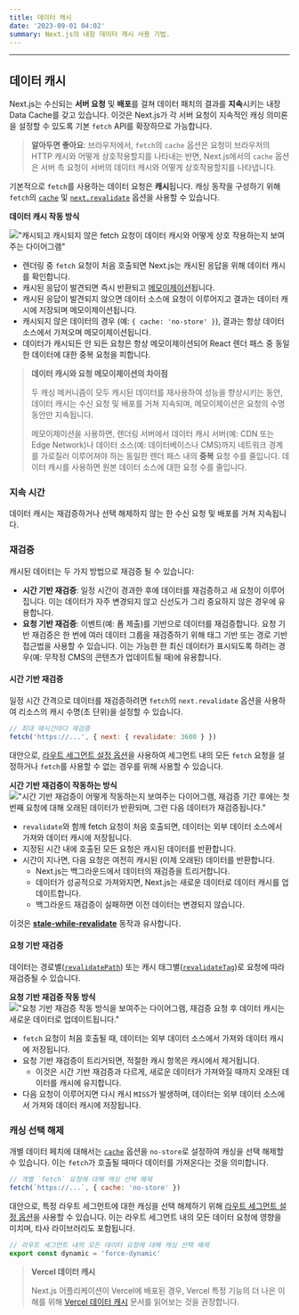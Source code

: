 ```yaml
---
title: 데이터 캐시
date: '2023-09-01 04:02'
summary: Next.js의 내장 데이터 캐시 사용 기법.
---
```


<TOCInline toc={props.toc} asDisclosure />

---

## 데이터 캐시

Next.js는 수신되는 **서버 요청** 및 **배포**를 걸쳐 데이터 패치의 결과를 **지속**시키는 내장 Data Cache를 갖고 있습니다. 이것은 Next.js가 각 서버 요청이 지속적인 캐싱 의미론을 설정할 수 있도록 기본 `fetch` API를 확장하므로 가능합니다.

> **알아두면 좋아요**: 브라우저에서, `fetch`의 `cache` 옵션은 요청이 브라우저의 HTTP 캐시와 어떻게 상호작용할지를 나타내는 반면, Next.js에서의 `cache` 옵션은 서버 측 요청이 서버의 데이터 캐시와 어떻게 상호작용할지를 나타냅니다.

기본적으로 `fetch`를 사용하는 데이터 요청은 **캐시**됩니다. 캐싱 동작을 구성하기 위해 `fetch`의 [`cache`](/docs/nextjs/caching/affecting-api#fetch-optionscache) 및 [`next.revalidate`](/docs/nextjs/caching/affecting-api#fetch-optionsnextrevalidate) 옵션을 사용할 수 있습니다.

**데이터 캐시 작동 방식**

!["캐시되고 캐시되지 않은 fetch 요청이 데이터 캐시와 어떻게 상호 작용하는지 보여주는 다이어그램"](https://nextjs.org/_next/image?url=%2Fdocs%2Flight%2Fdata-cache.png&w=1920&q=75&dpl=dpl_E2DMmJw3MgUzvPqW6x3tFd2oxLX6)

- 렌더링 중 `fetch` 요청이 처음 호출되면 Next.js는 캐시된 응답을 위해 데이터 캐시를 확인합니다.
- 캐시된 응답이 발견되면 즉시 반환되고 [메모이제이션](/docs/nextjs/caching/request-memoization)됩니다.
- 캐시된 응답이 발견되지 않으면 데이터 소스에 요청이 이루어지고 결과는 데이터 캐시에 저장되며 메모이제이션됩니다.
- 캐시되지 않은 데이터의 경우 (예: `{ cache: 'no-store' }`), 결과는 항상 데이터 소스에서 가져오며 메모이제이션됩니다.
- 데이터가 캐시되든 안 되든 요청은 항상 메모이제이션되어 React 렌더 패스 중 동일한 데이터에 대한 중복 요청을 피합니다.

> **데이터 캐시와 요청 메모이제이션의 차이점**
>
> 두 캐싱 메커니즘이 모두 캐시된 데이터를 재사용하여 성능을 향상시키는 동안, 데이터 캐시는 수신 요청 및 배포를 거쳐 지속되며, 메모이제이션은 요청의 수명 동안만 지속됩니다.
>
> 메모이제이션을 사용하면, 렌더링 서버에서 데이터 캐시 서버(예: CDN 또는 Edge Network)나 데이터 소스(예: 데이터베이스나 CMS)까지 네트워크 경계를 가로질러 이루어져야 하는 동일한 렌더 패스 내의 **중복** 요청 수를 줄입니다. 데이터 캐시를 사용하면 원본 데이터 소스에 대한 요청 수를 줄입니다.

### 지속 시간

데이터 캐시는 재검증하거나 선택 해제하지 않는 한 수신 요청 및 배포를 거쳐 지속됩니다.

### 재검증

캐시된 데이터는 두 가지 방법으로 재검증 될 수 있습니다:

- **시간 기반 재검증**: 일정 시간이 경과한 후에 데이터를 재검증하고 새 요청이 이루어집니다. 이는 데이터가 자주 변경되지 않고 신선도가 그리 중요하지 않은 경우에 유용합니다.
- **요청 기반 재검증**: 이벤트(예: 폼 제출)를 기반으로 데이터를 재검증합니다. 요청 기반 재검증은 한 번에 여러 데이터 그룹을 재검증하기 위해 태그 기반 또는 경로 기반 접근법을 사용할 수 있습니다. 이는 가능한 한 최신 데이터가 표시되도록 하려는 경우(예: 무작정 CMS의 콘텐츠가 업데이트될 때)에 유용합니다.


#### 시간 기반 재검증

일정 시간 간격으로 데이터를 재검증하려면 `fetch`의 `next.revalidate` 옵션을 사용하여 리소스의 캐시 수명(초 단위)을 설정할 수 있습니다.

```js
// 최대 매시간마다 재검증
fetch('https://...', { next: { revalidate: 3600 } })
```

대안으로, [라우트 세그먼트 설정 옵션](/docs/nextjs/caching/affecting-api#세그먼트-구성-옵션)을 사용하여 세그먼트 내의 모든 `fetch` 요청을 설정하거나 `fetch`를 사용할 수 없는 경우를 위해 사용할 수 있습니다.

**시간 기반 재검증이 작동하는 방식**
!["시간 기반 재검증이 어떻게 작동하는지 보여주는 다이어그램, 재검증 기간 후에는 첫 번째 요청에 대해 오래된 데이터가 반환되며, 그런 다음 데이터가 재검증됩니다."](https://nextjs.org/_next/image?url=%2Fdocs%2Flight%2Ftime-based-revalidation.png&w=1920&q=75&dpl=dpl_E2DMmJw3MgUzvPqW6x3tFd2oxLX6)

- `revalidate`와 함께 fetch 요청이 처음 호출되면, 데이터는 외부 데이터 소스에서 가져와 데이터 캐시에 저장됩니다.
- 지정된 시간 내에 호출된 모든 요청은 캐시된 데이터를 반환합니다.
- 시간이 지나면, 다음 요청은 여전히 캐시된 (이제 오래된) 데이터를 반환합니다.
  - Next.js는 백그라운드에서 데이터의 재검증을 트리거합니다.
  - 데이터가 성공적으로 가져와지면, Next.js는 새로운 데이터로 데이터 캐시를 업데이트합니다.
  - 백그라운드 재검증이 실패하면 이전 데이터는 변경되지 않습니다.

이것은 [**stale-while-revalidate**](https://web.dev/stale-while-revalidate/) 동작과 유사합니다.

#### 요청 기반 재검증

데이터는 경로별([`revalidatePath`](/docs/nextjs/caching/affecting-api#revalidatepath)) 또는 캐시 태그별([`revalidateTag`](/docs/nextjs/caching/affecting-api#fetch-optionsnexttags-및-revalidatetag))로 요청에 따라 재검증될 수 있습니다.

**요청 기반 재검증 작동 방식**
!["요청 기반 재검증 작동 방식을 보여주는 다이어그램, 재검증 요청 후 데이터 캐시는 새로운 데이터로 업데이트됩니다."](https://nextjs.org/_next/image?url=%2Fdocs%2Flight%2Fon-demand-revalidation.png&w=1920&q=75&dpl=dpl_E2DMmJw3MgUzvPqW6x3tFd2oxLX6)


- `fetch` 요청이 처음 호출될 때, 데이터는 외부 데이터 소스에서 가져와 데이터 캐시에 저장됩니다.
- 요청 기반 재검증이 트리거되면, 적절한 캐시 항목은 캐시에서 제거됩니다.
  - 이것은 시간 기반 재검증과 다르게, 새로운 데이터가 가져와질 때까지 오래된 데이터를 캐시에 유지합니다.
- 다음 요청이 이루어지면 다시 캐시 `MISS`가 발생하며, 데이터는 외부 데이터 소스에서 가져와 데이터 캐시에 저장됩니다.

### 캐싱 선택 해제

개별 데이터 페치에 대해서는 [`cache`](/docs/nextjs/caching/affecting-api#fetch-optionscache) 옵션을 `no-store`로 설정하여 캐싱을 선택 해제할 수 있습니다. 이는 `fetch`가 호출될 때마다 데이터를 가져온다는 것을 의미합니다.

```jsx
// 개별 `fetch` 요청에 대해 캐싱 선택 해제
fetch(`https://...`, { cache: 'no-store' })
```

대안으로, 특정 라우트 세그먼트에 대한 캐싱을 선택 해제하기 위해 [라우트 세그먼트 설정 옵션](/docs/nextjs/caching/affecting-api#세그먼트-구성-옵션)을 사용할 수 있습니다. 이는 라우트 세그먼트 내의 모든 데이터 요청에 영향을 미치며, 타사 라이브러리도 포함됩니다.

```jsx
// 라우트 세그먼트 내의 모든 데이터 요청에 대해 캐싱 선택 해제
export const dynamic = 'force-dynamic'
```

> **Vercel 데이터 캐시**
>
> Next.js 어플리케이션이 Vercel에 배포된 경우, Vercel 특정 기능의 더 나은 이해를 위해 [Vercel 데이터 캐시](https://vercel.com/docs/infrastructure/data-cache) 문서를 읽어보는 것을 권장합니다.
